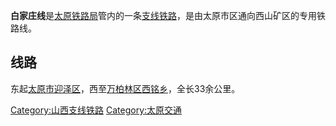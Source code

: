 {{Unreferenced|time=2022-02-18T09:46:53+00:00}}
'''白家庄线'''是[[太原铁路局|太原铁路局]]管内的一条[[支线铁路|支线铁路]]，是由太原市区通向西山矿区的专用铁路线。
== 线路 ==
东起[[太原市|太原市]][[迎泽区|迎泽区]]，西至[[万柏林区|万柏林区]][[西铭乡|西铭乡]]，全长33余公里。

{{山西支线铁路}}
{{China-rail-stub}}

[[Category:山西支线铁路|Category:山西支线铁路]]
[[Category:太原交通|Category:太原交通]]
